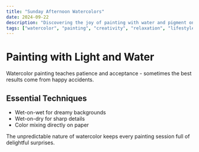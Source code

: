 ```yaml
---
title: "Sunday Afternoon Watercolors"
date: 2024-09-22
description: "Discovering the joy of painting with water and pigment on lazy afternoons."
tags: ["watercolor", "painting", "creativity", "relaxation", "lifestyle"]
---
```


# Painting with Light and Water

Watercolor painting teaches patience and acceptance - sometimes the best results come from happy accidents.

## Essential Techniques

- Wet-on-wet for dreamy backgrounds
- Wet-on-dry for sharp details
- Color mixing directly on paper

The unpredictable nature of watercolor keeps every painting session full of delightful surprises.